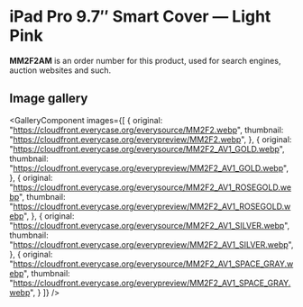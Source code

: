 
# iPad Pro 9.7″ Smart Cover — Light Pink

<Callout type='info' emoji='👉🏻'>**MM2F2AM** is an order number for this product, used for search engines, auction websites and such.</Callout>

## Image gallery

<GalleryComponent
    images={[
      {
        original: "https://cloudfront.everycase.org/everysource/MM2F2.webp",
        thumbnail: "https://cloudfront.everycase.org/everypreview/MM2F2.webp",
      },
      {
        original: "https://cloudfront.everycase.org/everysource/MM2F2_AV1_GOLD.webp",
        thumbnail: "https://cloudfront.everycase.org/everypreview/MM2F2_AV1_GOLD.webp",
      },
      {
        original: "https://cloudfront.everycase.org/everysource/MM2F2_AV1_ROSEGOLD.webp",
        thumbnail: "https://cloudfront.everycase.org/everypreview/MM2F2_AV1_ROSEGOLD.webp",
      },
      {
        original: "https://cloudfront.everycase.org/everysource/MM2F2_AV1_SILVER.webp",
        thumbnail: "https://cloudfront.everycase.org/everypreview/MM2F2_AV1_SILVER.webp",
      },
      {
        original: "https://cloudfront.everycase.org/everysource/MM2F2_AV1_SPACE_GRAY.webp",
        thumbnail: "https://cloudfront.everycase.org/everypreview/MM2F2_AV1_SPACE_GRAY.webp",
      }
    ]}
  />
